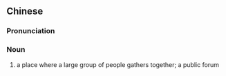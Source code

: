 {{also|广坐}}
==Chinese==
{{zh-forms|s=广坐}}

===Pronunciation===
{{zh-pron
|m=guǎngzuò
|cat=n
}}

===Noun===
{{zh-noun}}

# {{lb|zh|literary}} a place where a large group of people gathers together; a public forum